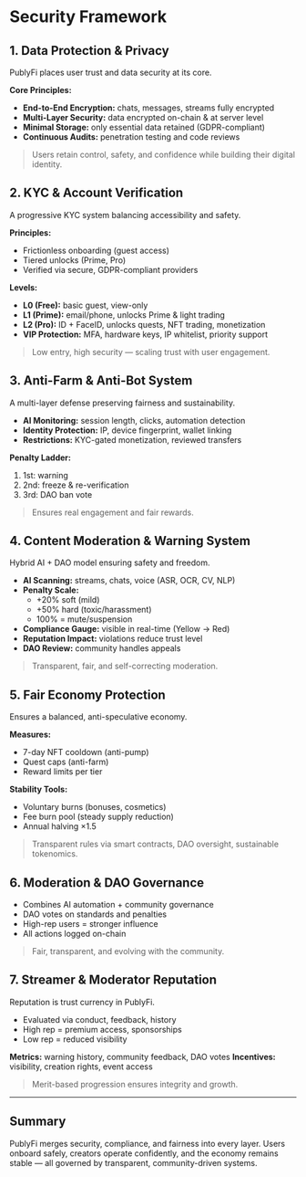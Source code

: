# Security Framework

## 1. Data Protection & Privacy
PublyFi places user trust and data security at its core.

**Core Principles:**
*   **End-to-End Encryption:** chats, messages, streams fully encrypted
*   **Multi-Layer Security:** data encrypted on-chain & at server level
*   **Minimal Storage:** only essential data retained (GDPR-compliant)
*   **Continuous Audits:** penetration testing and code reviews

> Users retain control, safety, and confidence while building their digital identity.

## 2. KYC & Account Verification
A progressive KYC system balancing accessibility and safety.

**Principles:**
*   Frictionless onboarding (guest access)
*   Tiered unlocks (Prime, Pro)
*   Verified via secure, GDPR-compliant providers

**Levels:**
*   **L0 (Free):** basic guest, view-only
*   **L1 (Prime):** email/phone, unlocks Prime & light trading
*   **L2 (Pro):** ID + FaceID, unlocks quests, NFT trading, monetization
*   **VIP Protection:** MFA, hardware keys, IP whitelist, priority support

> Low entry, high security — scaling trust with user engagement.

## 3. Anti-Farm & Anti-Bot System
A multi-layer defense preserving fairness and sustainability.

*   **AI Monitoring:** session length, clicks, automation detection
*   **Identity Protection:** IP, device fingerprint, wallet linking
*   **Restrictions:** KYC-gated monetization, reviewed transfers

**Penalty Ladder:**
1.  1st: warning
2.  2nd: freeze & re-verification
3.  3rd: DAO ban vote

> Ensures real engagement and fair rewards.

## 4. Content Moderation & Warning System
Hybrid AI + DAO model ensuring safety and freedom.

*   **AI Scanning:** streams, chats, voice (ASR, OCR, CV, NLP)
*   **Penalty Scale:**
    *   +20% soft (mild)
    *   +50% hard (toxic/harassment)
    *   100% = mute/suspension
*   **Compliance Gauge:** visible in real-time (Yellow → Red)
*   **Reputation Impact:** violations reduce trust level
*   **DAO Review:** community handles appeals

> Transparent, fair, and self-correcting moderation.

## 5. Fair Economy Protection
Ensures a balanced, anti-speculative economy.

**Measures:**
*   7-day NFT cooldown (anti-pump)
*   Quest caps (anti-farm)
*   Reward limits per tier

**Stability Tools:**
*   Voluntary burns (bonuses, cosmetics)
*   Fee burn pool (steady supply reduction)
*   Annual halving ×1.5

> Transparent rules via smart contracts, DAO oversight, sustainable tokenomics.

## 6. Moderation & DAO Governance
*   Combines AI automation + community governance
*   DAO votes on standards and penalties
*   High-rep users = stronger influence
*   All actions logged on-chain

> Fair, transparent, and evolving with the community.

## 7. Streamer & Moderator Reputation
Reputation is trust currency in PublyFi.

*   Evaluated via conduct, feedback, history
*   High rep = premium access, sponsorships
*   Low rep = reduced visibility

**Metrics:** warning history, community feedback, DAO votes
**Incentives:** visibility, creation rights, event access

> Merit-based progression ensures integrity and growth.

---

## Summary
PublyFi merges security, compliance, and fairness into every layer.
Users onboard safely, creators operate confidently, and the economy remains stable — all governed by transparent, community-driven systems.